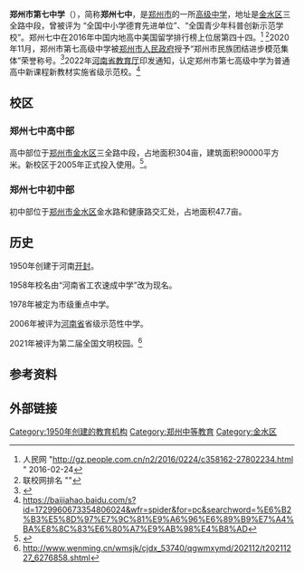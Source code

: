 {{primarysources|time=2015-03-29T07:05:11+00:00}}
{{Infobox School
  | name        = 郑州市第七中学
  | other_name  = Zhengzhou No.7 Middle School
  | logo        = Zhengzhou_No.7_Middle_School.png
  | logo_size   = 100
  | image       = 20210713 Main gate of Zhengzhou No.7 High School.jpg 
  | image_size  = 280
  | image_caption = 高中部校门
  | motto       = 
  | established = 1950年
  | area = 高中部 304亩<br />初中部 47.7亩
  | type        =公立[[完全中学|完全中学]]
  | district    = 
  | grades      = 初中1-3年级<br />高中1-3年级
  | principal   = [[王保军|王保军]]
  | staff       = 370多人
  | students    = 6000多人
  | mascot      = 
  | magazine    =
  | address     = 高中部 [[郑州市|郑州市]][[金水区|金水区]]三全路72号<br />初中部 郑州市金水区金水路25号
  | tel         = 高中部 0371-65828916<br />初中部 0371-86091766
  | mail        = 高中部zz7zgzb@163.com<br />初中部zz7z@163.com
  | website     = [http://zz7z.zzedu.net.cn/ 郑州市第七中学]
  |location = 高中部 {{coord|34|49|43.98|N|113|40|0.25|E|display=inline,title|region:CN}}<br />初中部 {{coord|34|45|55.92|N|113|39|40.61|E|display=inline|region:CN}}
}}

'''郑州市第七中学'''（{{Lang-en|'''Zhengzhou No.7 Middle School'''}}），简称'''郑州七中'''，是[[郑州市|郑州市]]的一所[[高级中学|高级中学]]，地址是[[金水区|金水区]]三全路中段，曾被评为 “全国中小学德育先进单位”、“全国青少年科普创新示范学校”。郑州七中在2016年中国内地高中美国留学排行榜上位居第四十四。<ref>人民网 "http://gz.people.com.cn/n2/2016/0224/c358162-27802234.html {{Wayback|url=http://gz.people.com.cn/n2/2016/0224/c358162-27802234.html |date=20161014012748 }}" 2016-02-24</ref> <ref> 联校网排名 "{{cite web |url=http://www.collegenode.com/list.php |title=存档副本 |accessdate=2016-04-05  |deadurl=yes |archiveurl=https://web.archive.org/web/20161014013045/http://www.collegenode.com/list.php |archivedate=2016-10-14 }}" </ref>2020年11月，郑州市第七高级中学被[[郑州市人民政府|郑州市人民政府]]授予“郑州市民族团结进步模范集体”荣誉称号。<ref>{{Cite web |title=郑州七中欢迎您 -- 河南省首批示范性高中 |url=http://zz7z.zzedu.net.cn/gzb/xwzx/xydt/2020/12/288813.shtml |website=zz7z.zzedu.net.cn |access-date=2022-06-27}}</ref>2022年[[河南省教育厅|河南省教育厅]]印发通知，认定郑州市第七高级中学为普通高中新课程新教材实施省级示范校。<ref>https://baijiahao.baidu.com/s?id=1729960673354806024&wfr=spider&for=pc&searchword=%E6%B2%B3%E5%8D%97%E7%9C%81%E9%A6%96%E6%89%B9%E7%A4%BA%E8%8C%83%E6%80%A7%E9%AB%98%E4%B8%AD</ref>

==校区==

===郑州七中高中部===

高中部位于[[郑州市|郑州市]][[金水区|金水区]]三全路中段，占地面积304亩，建筑面积90000平方米。新校区于2005年正式投入使用。<ref>{{cite |title=郑州市第七中学简介 |url=http://zz7z.zzedu.net.cn/gzb/xxjj/xxjj/index.shtml |work=郑州市第七中学 |accessdate=2015-03-29 |archive-date=2015-04-02 |archive-url=https://web.archive.org/web/20150402230442/http://zz7z.zzedu.net.cn/gzb/xxjj/xxjj/index.shtml |dead-url=no }}</ref>。

===郑州七中初中部===

初中部位于[[郑州市|郑州市]][[金水区|金水区]]金水路和健康路交汇处，占地面积47.7亩。

==历史==



1950年创建于河南[[开封|开封]]。

1958年校名由“河南省工农速成中学”改为现名。

1978年被定为市级重点中学。

2006年被评为[[河南省|河南省]]省级示范性中学。

2021年被评为第二届全国文明校园。<ref>http://www.wenming.cn/wmsjk/cjdx_53740/qgwmxymd/202112/t20211227_6276858.shtml</ref>




==参考资料==
{{Reflist}}

== 外部链接 ==

{{河南省示范性普通高级中学}}
[[Category:1950年创建的教育机构|Category:1950年创建的教育机构]]
[[Category:郑州中等教育|Category:郑州中等教育]]
[[Category:金水区|Category:金水区]]